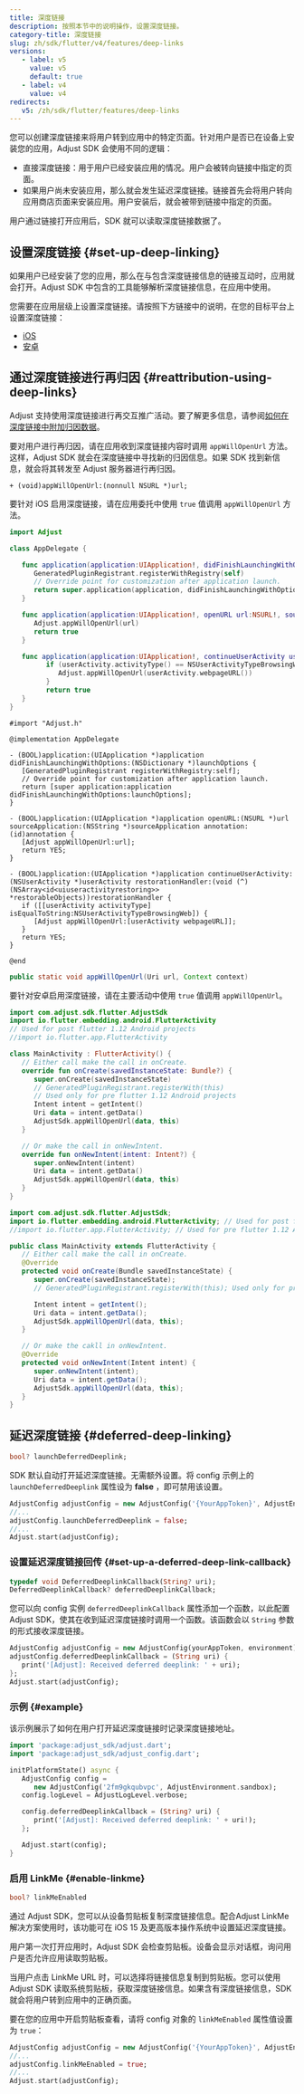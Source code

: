 ```yaml
---
title: 深度链接
description: 按照本节中的说明操作，设置深度链接。
category-title: 深度链接
slug: zh/sdk/flutter/v4/features/deep-links
versions:
   - label: v5
     value: v5
     default: true
   - label: v4
     value: v4
redirects:
   v5: /zh/sdk/flutter/features/deep-links
---
```


您可以创建深度链接来将用户转到应用中的特定页面。针对用户是否已在设备上安装您的应用，Adjust SDK 会使用不同的逻辑：

-  直接深度链接：用于用户已经安装应用的情况。用户会被转向链接中指定的页面。
-  如果用户尚未安装应用，那么就会发生延迟深度链接。链接首先会将用户转向应用商店页面来安装应用。用户安装后，就会被带到链接中指定的页面。

用户通过链接打开应用后，SDK 就可以读取深度链接数据了。

## 设置深度链接 {#set-up-deep-linking}

如果用户已经安装了您的应用，那么在与包含深度链接信息的链接互动时，应用就会打开。Adjust SDK 中包含的工具能够解析深度链接信息，在应用中使用。

您需要在应用层级上设置深度链接。请按照下方链接中的说明，在您的目标平台上设置深度链接：

-  [iOS](/zh/sdk/ios/features/deep-links)
-  [安卓](/zh/sdk/android/features/deep-links)

## 通过深度链接进行再归因 {#reattribution-using-deep-links}

<Callout type="seealso">

Adjust 支持使用深度链接进行再交互推广活动。要了解更多信息，请参阅[如何在深度链接中附加归因数据](https://help.adjust.com/zh/article/manage-reattributions#track-reattributions-via-deep-link-clicks)。

</Callout>

要对用户进行再归因，请在应用收到深度链接内容时调用 `appWillOpenUrl` 方法。这样，Adjust SDK 就会在深度链接中寻找新的归因信息。如果 SDK 找到新信息，就会将其转发至 Adjust 服务器进行再归因。

<Tabs>
<Tab title="iOS" sync="ios" icon="PlatformIos">
<CodeBlock title="方法签名">

```objc
+ (void)appWillOpenUrl:(nonnull NSURL *)url;
```

</CodeBlock>

要针对 iOS 启用深度链接，请在应用委托中使用 `true` 值调用 `appWillOpenUrl` 方法。

<Tabs>
<Tab title="Swift" sync="swift">

```swift
import Adjust

class AppDelegate {

   func application(application:UIApplication!, didFinishLaunchingWithOptions launchOptions:NSDictionary!) -> Bool {
      GeneratedPluginRegistrant.registerWithRegistry(self)
      // Override point for customization after application launch.
      return super.application(application, didFinishLaunchingWithOptions:launchOptions)
   }

   func application(application:UIApplication!, openURL url:NSURL!, sourceApplication:String!, annotation:AnyObject!) -> Bool {
      Adjust.appWillOpenUrl(url)
      return true
   }

   func application(application:UIApplication!, continueUserActivity userActivity:NSUserActivity!, restorationHandler:([AnyObject]!)->Void) -> Bool {
         if (userActivity.activityType() == NSUserActivityTypeBrowsingWeb) {
            Adjust.appWillOpenUrl(userActivity.webpageURL())
         }
         return true
   }
}
```

</Tab>
<Tab title="Objective-C" sync="objc">

```objc
#import "Adjust.h"

@implementation AppDelegate

- (BOOL)application:(UIApplication *)application didFinishLaunchingWithOptions:(NSDictionary *)launchOptions {
   [GeneratedPluginRegistrant registerWithRegistry:self];
   // Override point for customization after application launch.
   return [super application:application didFinishLaunchingWithOptions:launchOptions];
}

- (BOOL)application:(UIApplication *)application openURL:(NSURL *)url sourceApplication:(NSString *)sourceApplication annotation:(id)annotation {
   [Adjust appWillOpenUrl:url];
   return YES;
}

- (BOOL)application:(UIApplication *)application continueUserActivity:(NSUserActivity *)userActivity restorationHandler:(void (^)(NSArray<id<uiuseractivityrestoring>> *restorableObjects))restorationHandler {
   if ([[userActivity activityType] isEqualToString:NSUserActivityTypeBrowsingWeb]) {
      [Adjust appWillOpenUrl:[userActivity webpageURL]];
   }
   return YES;
}

@end
```

</Tab>
</Tabs>
</Tab>
<Tab title="安卓" sync="android" icon="PlatformAndroid">
<CodeBlock title="方法签名">

```java
public static void appWillOpenUrl(Uri url, Context context)
```

</CodeBlock>

要针对安卓启用深度链接，请在主要活动中使用 `true` 值调用 `appWillOpenUrl`。

<Tabs>
<Tab title="Kotlin" sync="kotlin">

```kotlin
import com.adjust.sdk.flutter.AdjustSdk
import io.flutter.embedding.android.FlutterActivity
// Used for post flutter 1.12 Android projects
//import io.flutter.app.FlutterActivity

class MainActivity : FlutterActivity() {
   // Either call make the call in onCreate.
   override fun onCreate(savedInstanceState: Bundle?) {
      super.onCreate(savedInstanceState)
      // GeneratedPluginRegistrant.registerWith(this)
      // Used only for pre flutter 1.12 Android projects
      Intent intent = getIntent()
      Uri data = intent.getData()
      AdjustSdk.appWillOpenUrl(data, this)
   }

   // Or make the call in onNewIntent.
   override fun onNewIntent(intent: Intent?) {
      super.onNewIntent(intent)
      Uri data = intent.getData()
      AdjustSdk.appWillOpenUrl(data, this)
   }
}
```

</Tab>
<Tab title="Java" sync="java">

```java
import com.adjust.sdk.flutter.AdjustSdk;
import io.flutter.embedding.android.FlutterActivity; // Used for post flutter 1.12 Android projects
//import io.flutter.app.FlutterActivity; // Used for pre flutter 1.12 Android projects

public class MainActivity extends FlutterActivity {
   // Either call make the call in onCreate.
   @Override
   protected void onCreate(Bundle savedInstanceState) {
      super.onCreate(savedInstanceState);
      // GeneratedPluginRegistrant.registerWith(this); Used only for pre flutter 1.12 Android projects

      Intent intent = getIntent();
      Uri data = intent.getData();
      AdjustSdk.appWillOpenUrl(data, this);
   }

   // Or make the cakll in onNewIntent.
   @Override
   protected void onNewIntent(Intent intent) {
      super.onNewIntent(intent);
      Uri data = intent.getData();
      AdjustSdk.appWillOpenUrl(data, this);
   }
}
```

</Tab>
</Tabs>
</Tab>
</Tabs>

## 延迟深度链接 {#deferred-deep-linking}

<CodeBlock title="属性声明">

```dart
bool? launchDeferredDeeplink;
```

</CodeBlock>

SDK 默认自动打开延迟深度链接。无需额外设置。将 config 示例上的 `launchDeferredDeeplink` 属性设为 **false** ，即可禁用该设置。

```dart
AdjustConfig adjustConfig = new AdjustConfig('{YourAppToken}', AdjustEnvironment.Sandbox);
//...
adjustConfig.launchDeferredDeeplink = false;
//...
Adjust.start(adjustConfig);
```

### 设置延迟深度链接回传 {#set-up-a-deferred-deep-link-callback}

<CodeBlock title="属性声明">

```dart
typedef void DeferredDeeplinkCallback(String? uri);
DeferredDeeplinkCallback? deferredDeeplinkCallback;

```

</CodeBlock>

您可以向 config 实例 `deferredDeeplinkCallback` 属性添加一个函数，以此配置 Adjust SDK，使其在收到延迟深度链接时调用一个函数。该函数会以 `String` 参数的形式接收深度链接。

```dart
AdjustConfig adjustConfig = new AdjustConfig(yourAppToken, environment);
adjustConfig.deferredDeeplinkCallback = (String uri) {
   print('[Adjust]: Received deferred deeplink: ' + uri);
};
Adjust.start(adjustConfig);
```

### 示例 {#example}

该示例展示了如何在用户打开延迟深度链接时记录深度链接地址。

```dart
import 'package:adjust_sdk/adjust.dart';
import 'package:adjust_sdk/adjust_config.dart';

initPlatformState() async {
   AdjustConfig config =
      new AdjustConfig('2fm9gkqubvpc', AdjustEnvironment.sandbox);
   config.logLevel = AdjustLogLevel.verbose;

   config.deferredDeeplinkCallback = (String? uri) {
      print('[Adjust]: Received deferred deeplink: ' + uri!);
   };

   Adjust.start(config);
}
```

### 启用 LinkMe {#enable-linkme}

<CodeBlock title="属性声明">

```dart
bool? linkMeEnabled
```

</CodeBlock>

通过 Adjust SDK，您可以从设备剪贴板复制深度链接信息。配合Adjust LinkMe 解决方案使用时，该功能可在 iOS 15 及更高版本操作系统中设置延迟深度链接。

<Callout type="important">

用户第一次打开应用时，Adjust SDK 会检查剪贴板。设备会显示对话框，询问用户是否允许应用读取剪贴板。

</Callout>

当用户点击 LinkMe URL 时，可以选择将链接信息复制到剪贴板。您可以使用 Adjust SDK 读取系统剪贴板，获取深度链接信息。如果含有深度链接信息，SDK 就会将用户转到应用中的正确页面。

要在您的应用中开启剪贴板查看，请将 config 对象的 `linkMeEnabled` 属性值设置为 `true`：

```dart
AdjustConfig adjustConfig = new AdjustConfig('{YourAppToken}', AdjustEnvironment.Sandbox);
//...
adjustConfig.linkMeEnabled = true;
//...
Adjust.start(adjustConfig);
```
